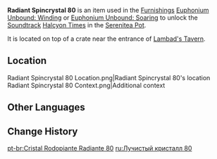 {{Item Infobox
|id           = 141080
|image        = Item Radiant Spincrystal.png
|type         = Adventure Items
|group        = Radiant Spincrystals
|group2       = Sumeru Spincrystals
|quality      = 4
|invCategory  = Precious Items
|description  = This wondrous crystal contains a certain rhythm, like something beautiful woven from delicate silk. These items can be found throughout the mainland or from merchants who collect curios. The tune held within this crystal can be revivified in your [[Serenitea Pot]] using either "[[Euphonium Unbound: Winding]]" or "[[Euphonium Unbound: Soaring]]." The tune contained within this [[Radiant Spincrystal]] is "[[Halcyon Times]]."
|source1      = [[Sumeru City]]'s [[Lambad's Tavern]]
|track        = Halcyon Times
}}
'''Radiant Spincrystal 80''' is an item used in the [[Furnishings]] [[Euphonium Unbound: Winding]] or [[Euphonium Unbound: Soaring]] to unlock the [[Soundtrack]] [[Halcyon Times]] in the [[Serenitea Pot]].

It is located on top of a crate near the entrance of [[Lambad's Tavern]].

==Location==
<gallery>
Radiant Spincrystal 80 Location.png|Radiant Spincrystal 80's location
Radiant Spincrystal 80 Context.png|Additional context
</gallery>

==Other Languages==
{{Other Languages|default_hidden = 1
|en      = Radiant Spincrystal 80
|zhs     = 旋曜玉帛・其八十
|zhs_rm  = Xuán Yào Yùbó - Qí Bāshí
|zht     = 旋曜玉帛・其八十
|zht_rm  = Xuán Yào Yùbó - Qí Bāshí
|ja      = 旋曜玉帛・80
|ja_rm   = Sen'you Gyokuhaku -
|ko      = 빛나는 결정・80
|ko_rm   = Binnaneun Gyeoljeong - Palssip
|es      = Girocristal radiante (80)
|fr      = Gyrocristal radiant 80
|ru      = Лучистый кристалл {{tt|80|}}
|th      = Radiant Spincrystal 80
|vi      = Ngọc Thạch Âm Vang 80
|de      = Strahlender Drehkristall 80
|id      = Radiant Spincrystal 80
|pt      = Cristal Rodopiante Radiante 80
|tr      = Parlak Burgu Kristal 80
|it      = Voltacristallo radioso 80
}}

==Change History==
{{Change History|3.0}}

[[pt-br:Cristal Rodopiante Radiante 80]]
[[ru:Лучистый кристалл 80]]